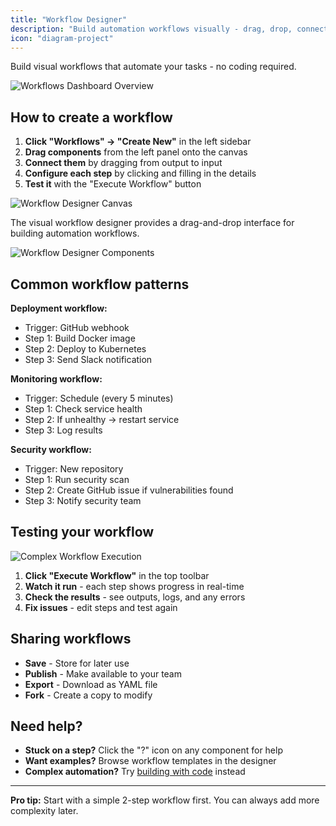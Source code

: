 ```yaml
---
title: "Workflow Designer"
description: "Build automation workflows visually - drag, drop, connect, and run"
icon: "diagram-project"
---
```


Build visual workflows that automate your tasks - no coding required.

![Workflows Dashboard Overview](/assets/images/workflows_dashboard_overview.png)

## How to create a workflow

1. **Click "Workflows" → "Create New"** in the left sidebar
2. **Drag components** from the left panel onto the canvas
3. **Connect them** by dragging from output to input
4. **Configure each step** by clicking and filling in the details
5. **Test it** with the "Execute Workflow" button

![Workflow Designer Canvas](/assets/images/workflow_designer_canvas.png)

The visual workflow designer provides a drag-and-drop interface for building automation workflows.

![Workflow Designer Components](/assets/images/workflow_designer_components.png)

## Common workflow patterns

**Deployment workflow:**
- Trigger: GitHub webhook
- Step 1: Build Docker image  
- Step 2: Deploy to Kubernetes
- Step 3: Send Slack notification

**Monitoring workflow:**
- Trigger: Schedule (every 5 minutes)
- Step 1: Check service health
- Step 2: If unhealthy → restart service
- Step 3: Log results

**Security workflow:**
- Trigger: New repository
- Step 1: Run security scan
- Step 2: Create GitHub issue if vulnerabilities found
- Step 3: Notify security team

## Testing your workflow

![Complex Workflow Execution](/assets/screenshots/composer/workflow-designer/complex-workflow-execution.png)

1. **Click "Execute Workflow"** in the top toolbar
2. **Watch it run** - each step shows progress in real-time
3. **Check the results** - see outputs, logs, and any errors
4. **Fix issues** - edit steps and test again

## Sharing workflows

- **Save** - Store for later use
- **Publish** - Make available to your team  
- **Export** - Download as YAML file
- **Fork** - Create a copy to modify

## Need help?

- **Stuck on a step?** Click the "?" icon on any component for help
- **Want examples?** Browse workflow templates in the designer
- **Complex automation?** Try [building with code](/getting-started/quickstart) instead

---

**Pro tip:** Start with a simple 2-step workflow first. You can always add more complexity later.